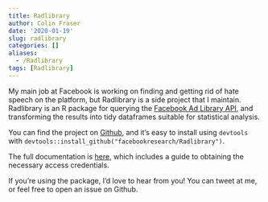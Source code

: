 ```yaml
---
title: Radlibrary
author: Colin Fraser
date: '2020-01-19'
slug: radlibrary
categories: []
aliases:
  - /Radlibrary
tags: [Radlibrary]
---
```


My main job at Facebook is working on finding and getting rid of hate speech on the platform, but Radlibrary is a side project that I maintain. Radlibrary is an R package for querying the [Facebook Ad Library API](https://www.facebook.com/ads/library/api/), and transforming the results into tidy dataframes suitable for statistical analysis.

You can find the project on [Github](https://github.com/facebookreasearch/Radlibrary), and it's easy to install using `devtools` with `devtools::install_github("facebookresearch/Radlibrary")`. 

The full documentation is [here](http://facebookresearch.github.io/Radlibrary/), which includes a guide to obtaining the necessary access credentials.

If you're using the package, I'd love to hear from you! You can tweet at me, or feel free to open an issue on Github.